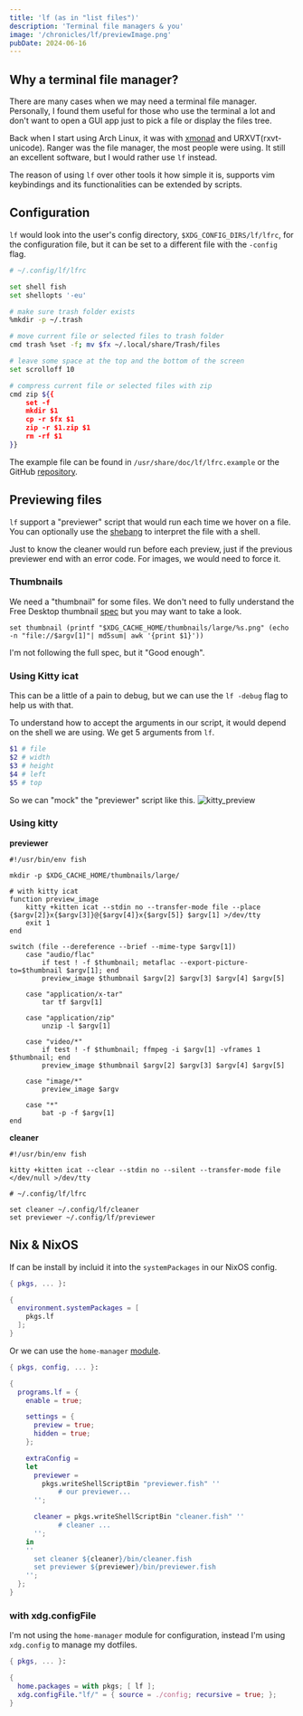 ```yaml
---
title: 'lf (as in "list files")'
description: 'Terminal file managers & you'
image: '/chronicles/lf/previewImage.png'
pubDate: 2024-06-16
---
```


## Why a terminal file manager?

There are many cases when we may need a terminal file manager.
Personally, I found them useful for those who use the terminal a lot and don't
want to open a GUI app just to pick a file or display the files tree.

Back when I start using Arch Linux, it was with [xmonad](https://xmonad.org/)
and URXVT(rxvt-unicode). Ranger was the file manager, the most people were
using. It still an excellent software, but I would rather use `lf` instead.

The reason of using `lf` over other tools it how simple it is, supports vim
keybindings and its functionalities can be extended by scripts.

## Configuration

`lf` would look into the user's config directory, `$XDG_CONFIG_DIRS/lf/lfrc`,
for the configuration file, but it can be set to a different file with the
`-config` flag.

```sh
# ~/.config/lf/lfrc

set shell fish
set shellopts '-eu'

# make sure trash folder exists
%mkdir -p ~/.trash

# move current file or selected files to trash folder
cmd trash %set -f; mv $fx ~/.local/share/Trash/files

# leave some space at the top and the bottom of the screen
set scrolloff 10

# compress current file or selected files with zip
cmd zip ${{
    set -f
    mkdir $1
    cp -r $fx $1
    zip -r $1.zip $1
    rm -rf $1
}}
```

The example file can be found in `/usr/share/doc/lf/lfrc.example` or the GitHub
[repository](https://github.com/gokcehan/lf/blob/master/etc/lfrc.example).

## Previewing files

`lf` support a "previewer" script that would run each time we hover on a file.
You can optionally use the [shebang](<https://en.wikipedia.org/wiki/Shebang_(Unix)>)
to interpret the file with a shell.

Just to know the cleaner would run before each preview, just if the previous
previewer end with an error code. For images, we would need to force it.

### Thumbnails

We need a "thumbnail" for some files. We don't need to fully understand the
Free Desktop thumbnail [spec](https://specifications.freedesktop.org/thumbnail-spec/thumbnail-spec-latest.html#THUMBSAVE)
but you may want to take a look.

```fish
set thumbnail (printf "$XDG_CACHE_HOME/thumbnails/large/%s.png" (echo -n "file://$argv[1]"| md5sum| awk '{print $1}'))
```

I'm not following the full spec, but it "Good enough".

### Using Kitty icat

This can be a little of a pain to debug, but we can use the `lf -debug` flag to
help us with that.

To understand how to accept the arguments in our script, it would depend on
the shell we are using. We get 5 arguments from `lf`.

```bash
$1 # file
$2 # width
$3 # height
$4 # left
$5 # top
```

So we can "mock" the "previewer" script like this.
![kitty_preview](/chronicles/lf/kitty_preview.png)

### Using kitty

**previewer**

```fish
#!/usr/bin/env fish

mkdir -p $XDG_CACHE_HOME/thumbnails/large/

# with kitty icat
function preview_image
    kitty +kitten icat --stdin no --transfer-mode file --place {$argv[2]}x{$argv[3]}@{$argv[4]}x{$argv[5]} $argv[1] >/dev/tty
    exit 1
end

switch (file --dereference --brief --mime-type $argv[1])
    case "audio/flac"
        if test ! -f $thumbnail; metaflac --export-picture-to=$thumbnail $argv[1]; end
        preview_image $thumbnail $argv[2] $argv[3] $argv[4] $argv[5]

    case "application/x-tar"
        tar tf $argv[1]

    case "application/zip"
        unzip -l $argv[1]

    case "video/*"
        if test ! -f $thumbnail; ffmpeg -i $argv[1] -vframes 1 $thumbnail; end
        preview_image $thumbnail $argv[2] $argv[3] $argv[4] $argv[5]

    case "image/*"
        preview_image $argv

    case "*"
        bat -p -f $argv[1]
end
```

**cleaner**

```fish
#!/usr/bin/env fish

kitty +kitten icat --clear --stdin no --silent --transfer-mode file </dev/null >/dev/tty
```

```fish
# ~/.config/lf/lfrc

set cleaner ~/.config/lf/cleaner
set previewer ~/.config/lf/previewer
```

## Nix & NixOS

lf can be install by incluid it into the `systemPackages` in our NixOS config.

```nix
{ pkgs, ... }:

{
  environment.systemPackages = [
    pkgs.lf
  ];
}
```

Or we can use the `home-manager`
[module](https://github.com/nix-community/home-manager/blob/master/modules/programs/lf.nix).

```nix
{ pkgs, config, ... }:

{
  programs.lf = {
    enable = true;

    settings = {
      preview = true;
      hidden = true;
    };

    extraConfig =
    let
      previewer =
        pkgs.writeShellScriptBin "previewer.fish" ''
            # our previewer...
      '';

      cleaner = pkgs.writeShellScriptBin "cleaner.fish" ''
            # cleaner ...
      '';
    in
    ''
      set cleaner ${cleaner}/bin/cleaner.fish
      set previewer ${previewer}/bin/previewer.fish
    '';
  };
}
```

### with xdg.configFile

I'm not using the `home-manager` module for configuration, instead I'm using
`xdg.config` to manage my dotfiles.

```nix
{ pkgs, ... }:

{
  home.packages = with pkgs; [ lf ];
  xdg.configFile."lf/" = { source = ./config; recursive = true; };
}
```
